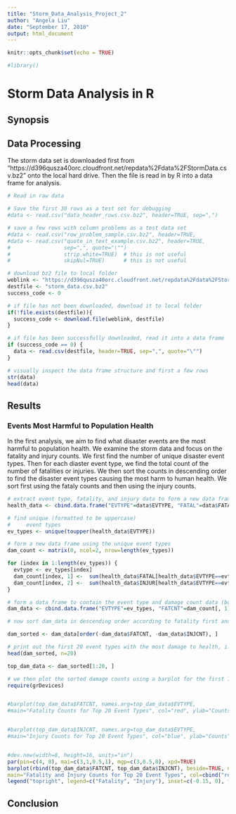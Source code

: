 ```yaml
---
title: "Storm_Data_Analysis_Project_2"
author: "Angela Liu"
date: "September 17, 2018"
output: html_document
---
```


```r
knitr::opts_chunk$set(echo = TRUE)
```

```r
#library()
```

# Storm Data Analysis in R 

## Synopsis 

## Data Processing
The storm data set is downloaded first from "https://d396qusza40orc.cloudfront.net/repdata%2Fdata%2FStormData.csv.bz2" onto the local hard drive. Then the file is read in by R into a data frame for analysis. 

```r


# Read in raw data

# Save the first 30 rows as a test set for debugging 
#data <- read.csv("data_header_rows.csv.bz2", header=TRUE, sep=",")

# save a few rows with column problems as a test data set
#data <- read.csv("row_problem_sample.csv.bz2", header=TRUE, 
#data <- read.csv("quote_in_text_example.csv.bz2", header=TRUE, 
#                 sep=",", quote="\"")
#                 strip.white=TRUE)  # this is not useful
#                 skipNul=TRUE)      # this is not useful 

# download bz2 file to local folder
weblink <- "https://d396qusza40orc.cloudfront.net/repdata%2Fdata%2FStormData.csv.bz2"
destfile <- "storm_data.csv.bz2"
success_code <- 0

# if file has not been downloaded, download it to local folder
if(!file.exists(destfile)){
  success_code <- download.file(weblink, destfile)
}

# if file has been successfully downloaded, read it into a data frame 
if (success_code == 0) {
  data <- read.csv(destfile, header=TRUE, sep=",", quote="\"")
}

# visually inspect the data frame structure and first a few rows 
str(data)
head(data)

```




## Results

### Events Most Harmful to Population Health

In the first analysis, we aim to find what disaster events are the most harmful to population health. We examine the storm data and focus on the fatality and injury counts. We first find the number of unique disaster event types. Then for each diaster event type, we find the total count of the number of fatalities or injuries. We then sort the counts in descending order to find the disaster event types causing the most harm to human health. We sort first using the fataly counts and then using the injury counts.   

```r
# extract event type, fatality, and injury data to form a new data frame 
health_data <- cbind.data.frame("EVTYPE"=data$EVTYPE, "FATAL"=data$FATALITIES, "INJUR"=data$INJURIES)

# find unique (formatted to be uppercase) 
#     event types 
ev_types <- unique(toupper(health_data$EVTYPE))

# form a new data frame using the unique event types 
dam_count <- matrix(0, ncol=2, nrow=length(ev_types))

for (index in 1:length(ev_types)) {
  evtype <- ev_types[index]
  dam_count[index, 1] <-  sum(health_data$FATAL[health_data$EVTYPE==evtype]) 
  dam_count[index, 2] <-  sum(health_data$INJUR[health_data$EVTYPE==evtype])  
}

# form a data frame to contain the event type and damage count data (both fatality and injury)
dam_data <- cbind.data.frame("EVTYPE"=ev_types, "FATCNT"=dam_count[, 1], "INJCNT"=dam_count[, 2])

# now sort dam_data in descending order according to fatality first and then according to injuries 

dam_sorted <- dam_data[order(-dam_data$FATCNT, -dam_data$INJCNT), ]

# print out the first 20 event types with the most damage to health, i.e., with the highest fatality rate and injury counts 
head(dam_sorted, n=20)

top_dam_data <- dam_sorted[1:20, ]

# we then plot the sorted damage counts using a barplot for the first 10 diaster types
require(grDevices)


#barplot(top_dam_data$FATCNT, names.arg=top_dam_data$EVTYPE,
#main="Fatality Counts for Top 20 Event Types", col="red", ylab="Counts", ylim=c(1,6000), log='y', las=2)


#barplot(top_dam_data$INJCNT, names.arg=top_dam_data$EVTYPE,
#main="Injury Counts for Top 20 Event Types", col="blue", ylab="Counts", ylim=c(1,92000), log='y', las=2)


#dev.new(width=8, height=16, units="in")
par(pin=c(4, 8), mai=c(3,1,0.5,1), mgp=c(3,0.5,0), xpd=TRUE) 
barplot(rbind(top_dam_data$FATCNT, top_dam_data$INJCNT), beside=TRUE, names.arg=top_dam_data$EVTYPE,
main="Fatality and Injury Counts for Top 20 Event Types", col=cbind("red", "blue"), ylab="Counts", ylim=c(1,1000000), log='y', las=2)
legend("topright", legend=c("Fatality", "Injury"), inset=c(-0.15, 0), fill=cbind("red", "blue"))

```




## Conclusion 

